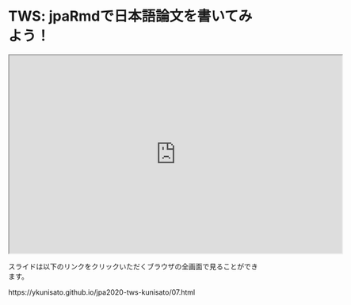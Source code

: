 # TWS: jpaRmdで日本語論文を書いてみよう！


<iframe src="https://ykunisato.github.io/ccp-lab-slide/jpa-tws-jpaRmd/07.html#1" width="672" height="400px"></iframe>


スライドは以下のリンクをクリックいただくブラウザの全画面で見ることができます。

https://ykunisato.github.io/jpa2020-tws-kunisato/07.html
